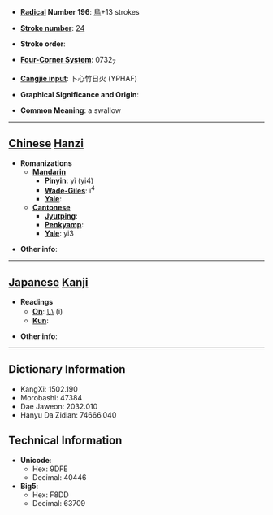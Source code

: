 * '''[[Wiktionary:Chinese radical index| Radical]] Number 196''': [[Wiktionary:Chinese radical index 鳥|鳥]]+13 strokes

* '''[[Wiktionary:Chinese total strokes index|Stroke number]]''': [[Wiktionary:Chinese total strokes index 24|24]]

* '''Stroke order''': 

* '''[[Wiktionary:Chinese four corner index|Four-Corner System]]''': 0732<sub>7</sub>

* '''[[Wiktionary:Chinese Cangjie index|Cangjie input]]''': 卜心竹日火 (YPHAF)

* '''Graphical Significance and Origin''': 

* '''Common Meaning''': a swallow

----

== [[Chinese]] [[Hanzi]] ==

* '''Romanizations'''
** '''[[Mandarin]]'''
*** '''[[Pinyin]]''': yì (yi4)
*** '''[[Wade-Giles]]''': i<sup>4</sup>
*** '''[[Yale]]''': 
** '''[[Cantonese]]'''
*** '''[[Jyutping]]''':
*** '''[[Penkyamp]]''': 
*** '''[[Yale]]''': yi3

* '''Other info''': 

----

== [[Japanese]] [[Kanji]] ==

* '''Readings'''
** '''[[On]]''': [[い]] (i)
** '''[[Kun]]''': 

* '''Other info''':  

----

== Dictionary Information ==

* KangXi: 1502.190
* Morobashi: 47384
* Dae Jaweon: 2032.010
* Hanyu Da Zidian: 74666.040

== Technical Information ==

* '''Unicode''':
** Hex: 9DFE
** Decimal: 40446
* '''Big5''':
** Hex: F8DD
** Decimal: 63709